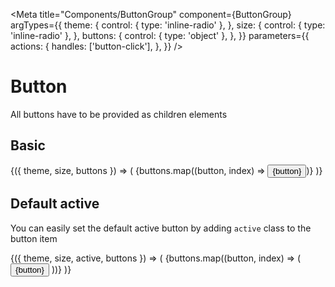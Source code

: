 


<Meta
  title="Components/ButtonGroup"
  component={ButtonGroup}
  argTypes={{
    theme: {
      control: { type: 'inline-radio' },
    },
    size: {
      control: { type: 'inline-radio' },
    },
    buttons: {
      control: { type: 'object' },
    },
  }}
  parameters={{
    actions: {
      handles: ['button-click'],
    },
  }}
/>

# Button

<ArgsTable of={ButtonGroup} />

All buttons have to be provided as children elements

## Basic

<Canvas withSource={SourceState.OPEN}>
  <Story
    name="Basic"
    args={{
      theme: 'dark',
      size: 'default',
      buttons: ['Button1', 'Button2', 'Button3', 'Button4', 'Button5'],
    }}
  >
    {({ theme, size, buttons }) => (
      <lp-button-group
        key={buttons.toString()}
        theme={theme === 'dark' ? undefined : theme}
        size={size === 'default' ? undefined : size}
      >
        {buttons.map((button, index) => <button key={index}>{button}</button>)}
      </lp-button-group>
    )}
  </Story>
</Canvas>

## Default active

You can easily set the default active button by adding `active` class to the button item

<Canvas withSource={SourceState.OPEN}>
  <Story
    name="Default active"
    args={{
      theme: 'dark',
      size: 'default',
      active: 2,
      buttons: ['Button1', 'Button2', 'Button3', 'Button4', 'Button5'],
    }}
  >
    {({ theme, size, active, buttons }) => (
      <lp-button-group
        key={`${buttons.toString()}-${active}`}
        theme={theme === 'dark' ? undefined : theme}
        size={size === 'default' ? undefined : size}
      >
        {buttons.map((button, index) => (
          <button key={index} class={index === active - 1 ? 'active' : undefined}>{button}</button>
        ))}
      </lp-button-group>
    )}
  </Story>
</Canvas>
